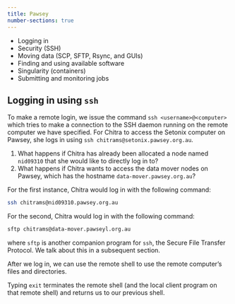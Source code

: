 ```yaml
---
title: Pawsey
number-sections: true
---
```


-   Logging in
-   Security (SSH)
-   Moving data (SCP, SFTP, Rsync, and GUIs)
-   Finding and using available software
-   Singularity (containers)
-   Submitting and monitoring jobs

## Logging in using `ssh`

To make a remote login, we issue the command `ssh <username>@<computer>` which tries to make a connection to the SSH daemon running on the remote computer we have specified. For Chitra to access the Setonix computer on Pawsey, she logs in using `ssh chitrams@setonix.pawsey.org.au`.

::: {.callout-warning title="Test your understanding"}
1.  What happens if Chitra has already been allocated a node named `nid09310` that she would like to directly log in to?
2.  What happens if Chitra wants to access the data mover nodes on Pawsey, which has the hostname `data-mover.pawsey.org.au`?
:::

::: {.callout-note title="Answer" icon="false" collapse="true"}
For the first instance, Chitra would log in with the following command:

``` bash
ssh chitrams@nid09310.pawsey.org.au
```

For the second, Chitra would log in with the following command:

``` bash
sftp chitrams@data-mover.pawseyl.org.au
```

where `sftp` is another companion program for `ssh`, the Secure File Transfer Protocol. We talk about this in a subsequent section.
:::

After we log in, we can use the remote shell to use the remote computer’s files and directories.

Typing `exit` terminates the remote shell (and the local client program on that remote shell) and returns us to our previous shell.